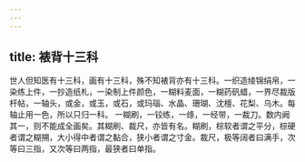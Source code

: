 ```yaml
---
---
---
```

title: 裱背十三科
---




世人但知医有十三科，画有十三科，殊不知裱背亦有十三科。一织造绫锦绢帛，一染练上件，一抄造纸札，一染制上件颜色，一糊料麦面，一糊药矾蜡，一界尽裁版杆帖，一轴头，或金，或玉，或石，或玛瑙、水晶、珊瑚、沈檀、花梨、乌木。每轴止用一色，所以只归一科。 一糊刷，一铰练，一绦，一经带，一裁刀。数内阙其一，则不能成全画矣。其糊刷、裁尺，亦皆有名。糊刷，棕软者谓之平分，棕硬者谓之糊搠，大小得中者谓之黏合，狭小者谓之寸金。裁尺，极等阔者曰满手，次等曰三指，又次等曰两指，最狭者曰单指。